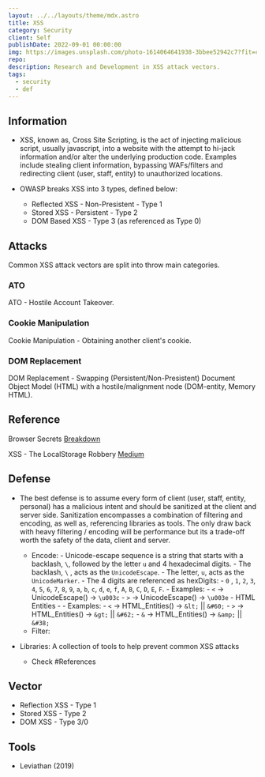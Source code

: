 ```yaml
---
layout: ../../layouts/theme/mdx.astro
title: XSS
category: Security
client: Self
publishDate: 2022-09-01 00:00:00
img: https://images.unsplash.com/photo-1614064641938-3bbee52942c7?fit=crop&w=1400&h=700&q=75
repo:
description: Research and Development in XSS attack vectors.
tags:
  - security
  - def
---
```


## Information

- XSS, known as, Cross Site Scripting, is the act of injecting malicious script, usually javascript, into a website with the attempt to hi-jack information and/or alter the underlying production code. Examples include stealing client information, bypassing WAFs/filters and redirecting client (user, staff, entity) to unauthorized locations.

- OWASP breaks XSS into 3 types, defined below:
  - Reflected XSS - Non-Presistent - Type 1
  - Stored XSS - Persistent - Type 2
  - DOM Based XSS - Type 3 (as referenced as Type 0)

## Attacks

Common XSS attack vectors are split into throw main categories.

### ATO

ATO - Hostile Account Takeover.

### Cookie Manipulation

Cookie Manipulation - Obtaining another client's cookie.
  
### DOM Replacement

DOM Replacement - Swapping (Persistent/Non-Presistent) Document Object Model (HTML) with a hostile/malignment node (DOM-entity, Memory HTML).

## Reference

Browser Secrets [Breakdown](https://browsersecrets.restograde.com/)

XSS - The LocalStorage Robbery [Medium](https://shahjerry33.medium.com/xss-the-localstorage-robbery-d5fbf353c6b0)

## Defense

- The best defense is to assume every form of client (user, staff, entity, personal) has a malicious intent and should be sanitized at the client and server side. Sanitization encompasses a combination of filtering and encoding, as well as, referencing libraries as tools. The only draw back with heavy filtering / encoding will be performance but its a trade-off worth the safety of the data, client and server.
  - Encode:
            - Unicode-escape sequence is a string that starts with a backlash, `\`, followed by the letter `u` and 4 hexadecimal digits.
                - The backlash, `\` , acts as the `UnicodeEscape`.
                - The letter, `u`, acts as the `UnicodeMarker`.
                - The 4 digits are referenced as hexDigits:
                    - `0` , `1`, `2`, `3`, `4`, `5`, `6`, `7`, `8`, `9`, `a`, `b`, `c`, `d`, `e`, `f`, `A`, `B`, `C`, `D`, `E`, `F`.
                - Examples:
                    - `<` -> UnicodeEscape() -> `\u003c`
                    - `>` -> UnicodeEscape() -> `\u003e`
            - HTML Entities
                -
                - Examples:
                    - `<` -> HTML_Entities() -> `&lt;`  ||  `&#60;`
                    - `>` -> HTML_Entities() -> `&gt;`  ||  `&#62;`
                    - `&` -> HTML_Entities() -> `&amp;` ||  `&#38;`
  - Filter:

- Libraries: A collection of tools to help prevent common XSS attacks
  - Check #References

## Vector

- Reflection XSS - Type 1
- Stored XSS - Type 2
- DOM XSS - Type 3/0

## Tools

- Leviathan (2019)
